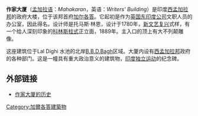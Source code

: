 '''作家大厦'''（[[孟加拉语|孟加拉语]]：''Mahakaran''，英语：''Writers' Building''）是印度[[西孟加拉邦|西孟加拉邦]]的政府大楼，位于该邦首府[[加尔各答|加尔各答]]。它起初是作为[[英国东印度公司|英国东印度公司]]文职人员的办公室，因此得名。设计师是托马斯·林恩，设计于1780年，[[新文艺复兴|新文艺复兴]]式样，有一个给人深刻印象的[[科林斯柱式|科林斯柱式]]正立面，1889年。主入口的顶上有大不列颠雕像。

这座建筑位于Lal Dighi 水池的北岸[[B.B.D.Bagh|B.B.D.Bagh]]区域。大厦内设有[[西孟加拉邦|西孟加拉邦]]政府的各种部门。这是一幢具有重大政治意义的建筑物，[[印度独立运动|印度独立运动]]的纪念碑。

== 外部链接 ==
*[http://www.catchcal.com/kaleidoscope/places_to_visit/writers_building.asp 作家大厦的历史] {{Wayback|url=http://www.catchcal.com/kaleidoscope/places_to_visit/writers_building.asp |date=20101113041325 }}

[[Category:加爾各答建築物|Category:加爾各答建築物]]